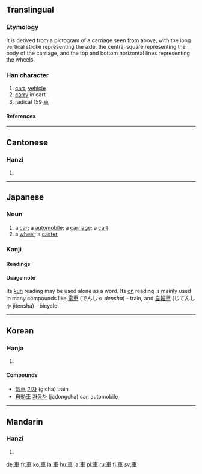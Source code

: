 {{see|车}}

==Translingual==
===Etymology===
It is derived from a pictogram of a carriage seen from above, with the long vertical stroke representing the axle, the central square representing the body of the carriage, and the top and bottom horizontal lines representing the wheels.
===Han character===
{{Han char|rn=159|rad=車|as=00|sn=7|four=5000<sub>6</sub>|canj=十田十 (JWJ)}}
# [[cart]], [[vehicle]]
# [[carry]] in cart
# radical 159 [[Wiktionary:Chinese radical index 車|車]]
====References====
{{Han ref|kx=1239.010|dkj=38172|dj=1712.340|hdz=53511.010|uh=8ECA|ud=36554|bh=A8AE|bd=43182}}

----
==Cantonese==
===Hanzi===
{{yue-hanzi|jyut=|y=[[che1]], [[geui1]]}}
# {{defn|Cantonese}}

----
== Japanese ==
=== Noun ===
{{ja-noun|k|hira=くるま|rom=kuruma}}
# a [[car]]; a [[automobile]]; a [[carriage]]; a [[cart]]
# a [[wheel]]; a [[caster]] 
===Kanji===
{{ja-kanji|grade=1|rs=車00}}
====Readings====
{{ja-readings|on=[[しゃ]] (sha), [[きょ]] (kyo)|kun=[[くるま]] (kuruma)}}

====Usage note====
Its [[kun#Japanese|kun]] reading may be used alone as a word.  Its [[on#Japanese|on]] reading is mainly used in many compounds like [[電車]] (でんしゃ ''densha'') - train, and [[自転車]] (じてんしゃ jitensha) - bicycle.

----
==Korean==
===Hanja===
{{ko-hanja|hangeul=[[차]], [[거]]|eumhun=수레|rv=cha, geo|mr=ch'a, kŏ|y=cha, ke}}
# {{defn|Korean}}

====Compounds====
*[[氣車]] [[기차]] (gicha) train
*[[自動車]] [[자동차]] (jadongcha) car, automobile

----

==Mandarin==
===Hanzi===
{{cmn-hanzi|sim=车|pin=[[chē]] ([[che1]])|wg=[[ch'e|ch'e<sup>1</sup>]]|y=[[che]]}}
# {{defn|Mandarin}}

[[de:車]]
[[fr:車]]
[[ko:車]]
[[la:車]]
[[hu:車]]
[[ja:車]]
[[pl:車]]
[[ru:車]]
[[fi:車]]
[[sv:車]]